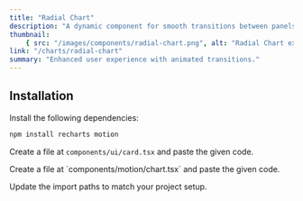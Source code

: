 ```yaml
---
title: "Radial Chart"
description: "A dynamic component for smooth transitions between panels."
thumbnail:
    { src: "/images/components/radial-chart.png", alt: "Radial Chart example" }
link: "/charts/radial-chart"
summary: "Enhanced user experience with animated transitions."
---
```


<ComponentPreview name="radial-chart-demo" />

## Installation

<Steps>
<Step>
Install the following dependencies:
</Step>

```bash 
npm install recharts motion
```

<Step>Create a file at `components/ui/card.tsx` and paste the given code.</Step>

<CollapsibleSource name="card" />

<Step>
    Create a file at `components/motion/chart.tsx` and paste the given code.
</Step>

<CollapsibleSource name="chart" />

<Step>Update the import paths to match your project setup.</Step>

</Steps>
